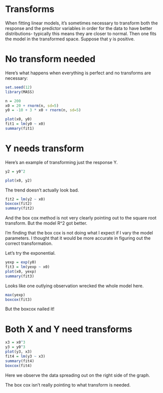 # Transforms

When fitting linear models, it's sometimes necessary to transform both the
response and the predictor variables in order for the data to have
better distributions- typically this means they are closer to normal. Then
one fits the model in the transformed space. Suppose that y is positive.

# No transform needed

Here's what happens when everything is perfect and no transforms are
necessary:

```r
set.seed(12)
library(MASS)

n = 200
x0 = 20 + rnorm(n, sd=5)
y0 = -10 + 3 * x0 + rnorm(n, sd=5)

plot(x0, y0)
fit1 = lm(y0 ~ x0)
summary(fit1)
```

# Y needs transform

Here's an example of transforming just the response Y.

```r
y2 = y0^2

plot(x0, y2)
```

The trend doesn't actually look bad.

```r
fit2 = lm(y2 ~ x0)
boxcox(fit2)
summary(fit2)
```

And the box cox method is not very clearly pointing out to the square root
transform. But the model R^2 got better.

I'm finding that the box cox is not doing what I expect if I vary the model
parameters. I thought that it would be more accurate in figuring out the 
correct transformation.

Let's try the exponential.

```r
yexp = exp(y0)
fit3 = lm(yexp ~ x0)
plot(x0, yexp)
summary(fit3)
```

Looks like one outlying observation wrecked the whole model here.

```r
max(yexp)
boxcox(fit3)
```

But the boxcox nailed it!

# Both X and Y need transforms

```r
x3 = x0^3
y3 = y0^3
plot(y3, x3)
fit4 = lm(y3 ~ x3)
summary(fit4)
boxcox(fit4)
```

Here we observe the data spreading out on the right side of the graph.

The box cox isn't really pointing to what transform is needed.
